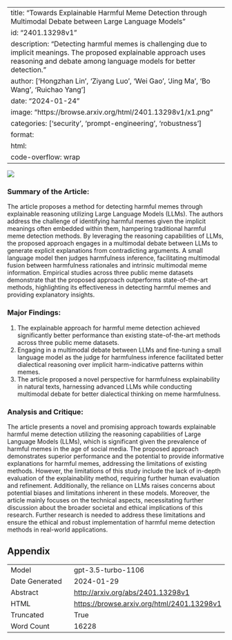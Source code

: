 
---
title: "Towards Explainable Harmful Meme Detection through Multimodal Debate between Large Language Models"
id: "2401.13298v1"
description: "Detecting harmful memes is challenging due to implicit meanings. The proposed explainable approach uses reasoning and debate among language models for better detection."
author: ['Hongzhan Lin', 'Ziyang Luo', 'Wei Gao', 'Jing Ma', 'Bo Wang', 'Ruichao Yang']
date: "2024-01-24"
image: "https://browse.arxiv.org/html/2401.13298v1/x1.png"
categories: ['security', 'prompt-engineering', 'robustness']
format:
  html:
    code-overflow: wrap
---

![](https://browse.arxiv.org/html/2401.13298v1/x1.png)

### **Summary of the Article:**

The article proposes a method for detecting harmful memes through explainable reasoning utilizing Large Language Models (LLMs). The authors address the challenge of identifying harmful memes given the implicit meanings often embedded within them, hampering traditional harmful meme detection methods. By leveraging the reasoning capabilities of LLMs, the proposed approach engages in a multimodal debate between LLMs to generate explicit explanations from contradicting arguments. A small language model then judges harmfulness inference, facilitating multimodal fusion between harmfulness rationales and intrinsic multimodal meme information. Empirical studies across three public meme datasets demonstrate that the proposed approach outperforms state-of-the-art methods, highlighting its effectiveness in detecting harmful memes and providing explanatory insights.

### **Major Findings:**
1. The explainable approach for harmful meme detection achieved significantly better performance than existing state-of-the-art methods across three public meme datasets.
2. Engaging in a multimodal debate between LLMs and fine-tuning a small language model as the judge for harmfulness inference facilitated better dialectical reasoning over implicit harm-indicative patterns within memes.
3. The article proposed a novel perspective for harmfulness explainability in natural texts, harnessing advanced LLMs while conducting multimodal debate for better dialectical thinking on meme harmfulness.

### **Analysis and Critique:**
The article presents a novel and promising approach towards explainable harmful meme detection utilizing the reasoning capabilities of Large Language Models (LLMs), which is significant given the prevalence of harmful memes in the age of social media. The proposed approach demonstrates superior performance and the potential to provide informative explanations for harmful memes, addressing the limitations of existing methods. However, the limitations of this study include the lack of in-depth evaluation of the explainability method, requiring further human evaluation and refinement. Additionally, the reliance on LLMs raises concerns about potential biases and limitations inherent in these models. Moreover, the article mainly focuses on the technical aspects, necessitating further discussion about the broader societal and ethical implications of this research. Further research is needed to address these limitations and ensure the ethical and robust implementation of harmful meme detection methods in real-world applications.

## Appendix

|          |          |
|----------|----------|
| Model     | gpt-3.5-turbo-1106       |
| Date Generated     | 2024-01-29       |
| Abstract | [http://arxiv.org/abs/2401.13298v1](http://arxiv.org/abs/2401.13298v1)        |
| HTML     | [https://browse.arxiv.org/html/2401.13298v1](https://browse.arxiv.org/html/2401.13298v1)       |
| Truncated       | True       |
| Word Count       | 16228       |
